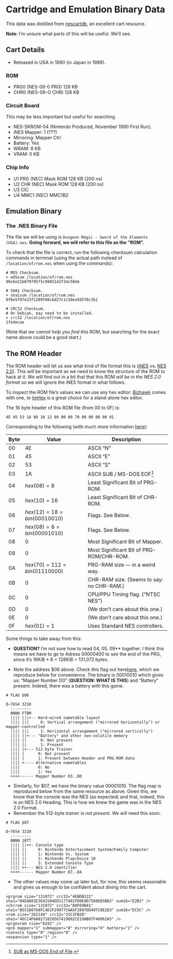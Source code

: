 # Cartridge and Emulation Binary Data

This data was distilled from [nescartdb](https://nescartdb.com/profile/view/1100/wizardry-proving-grounds-of-the-mad-overlord), an excellent cart resource.  

**Note**: I'm unsure what parts of this will be useful.  We'll see.

## Cart Details

- Released in USA in 1990 (in Japan in 1989).

### ROM

- PRG0 (NES-09-0 PRG) 128 KB
- CHR0 (NES-09-O CHR) 128 KB

### Circuit Board

This may be less important but useful for searching.

- NES-SKROM-04 (Nintendo Produced, November 1990 First Run).
- iNES Mapper: 1  (???)
- Mirroring: Mapper Ctrl
- Battery: Yes
- WRAM: 8 KB
- VRAM: 0 KB


### Chip Info

- U1 PRG (NEC) Mask ROM 128 KB (200 ns)
- U2 CHR (NEC) Mask ROM 128 KB (200 ns)
- U3 CIC
- U4 MMC1 (NEC) MMC1B2

## Emulation Binary

### The .NES Binary File

The file we will be using is `Dungeon Magic - Sword of the Elements (USA).nes`.  **Going forward, we will refer to this file as the "ROM".**  

To check that the file is correct, run the following checksum calculation commands in terminal (using the actual path instead of `/location/of/rom.nes` when using the commands):

```shell
# MD5 Checksum.
> md5sum /location/of/rom.nes
90c6e21b079795f5c9905142f34c56b6

# SHA1 Checksum.
> sha1sum /location/of/rom.nes
0f8e5f97e23f1209f08cbd27c1c58ea585f0c3b1

# CRC32 Checksum.  
# On Debian, may need to be installed.
> crc32 /location/of/rom.nes
1fedecae
```

(Note that _we cannot help you find this ROM_, but searching for the exact name above could be a good start.)

## The ROM Header

The ROM header will let us see what kind of file format this is ([iNES](https://www.nesdev.org/wiki/INES#iNES_file_format) vs. [NES 2.0](https://www.nesdev.org/wiki/NES_2.0)).  This will be important as we need to know the structure of the ROM to hack at it.  We will find out in a bit that that this ROM _will be in the NES 2.0 format_ so we will ignore the iNES format in what follows.

To inspect the ROM file's values we can use any hex editor:  [Bizhawk](https://tasvideos.org/Bizhawk) comes with one, or [ImHex](https://github.com/WerWolv/ImHex) is a great choice for a stand-alone hex editor.

The 16 byte header of this ROM file (from 00 to 0F) is:

```text
4E 45 53 1A 08 10 12 08 00 00 70 00 00 00 00 01
```

Corresponding to the following (with much more information [here](https://www.nesdev.org/wiki/NES_2.0#File_Structure)):

| Byte | Value                           | Description                                |
| ---- | ------------------------------- | ------------------------------------------ |
| 00   | 4E                              | ASCII "N"                                  |
| 01   | 45                              | ASCII "E"                                  |
| 02   | 53                              | ASCII "S"                                  |
| 03   | 1A                              | ASCII SUB / MS-DOS EOF[^1]                 |
| 04   | $hex(08) = 8$                   | Least Significant Bit of PRG-ROM.          |
| 05   | $hex(10) = 16$                  | Least Significant Bit of CHR-ROM.          |
| 06   | $hex(12) = 18 = bin(00010010)$  | Flags.  See Below.                         |
| 07   | $hex(08) = 8 = bin(00001010)$   | Flags.  See Below.                         |
| 08   | 0                               | Most Significant Bit of Mapper.            |
| 09   | 0                               | Most Significant Bit of PRG-ROM/CHR-ROM.   |
| 0A   | $hex(70) = 112 = bin(01110000)$ | PRG-RAM size --- in a weird way.           |
| 0B   | 0                               | CHR-RAM size.  (Seems to say: no CHR-RAM.) |
| 0C   | 0                               | CPU/PPU Timing flag. ("NTSC NES")          |
| 0D   | 0                               | (We don't care about this one.)            |
| 0E   | 0                               | (We don't care about this one.)            |
| 0F   | $hex(01) = 1$                   | Uses Standard NES controllers.             |

Some things to take away from this:

- **QUESTION?** I'm not sure how to read 04, 05, 09** together.  I think this means we have to go to Adress 00000400 to see the end of the PRG, since it's 16KiB * 8 = 128KiB = 131,072 bytes.

  
- Note the address \$06 above.  Check this flag out here[here](https://www.nesdev.org/wiki/NES_2.0#File_Structure), which we reproduce below for convenience.  The binary is $00010010$ which gives us: "Mapper Number D0" (**QUESTION: WHAT IS THIS**) and "Battery" present.  Indeed, there was a battery with this game.
  
```text
# FLAG $06

D~7654 3210
  ---------
  NNNN FTBM
  |||| |||+-- Hard-wired nametable layout
  |||| |||     0: Vertical arrangement ("mirrored horizontally") or mapper-controlled
  |||| |||     1: Horizontal arrangement ("mirrored vertically")
  |||| ||+--- "Battery" and other non-volatile memory
  |||| ||      0: Not present
  |||| ||      1: Present
  |||| |+--- 512-byte Trainer
  |||| |      0: Not present
  |||| |      1: Present between Header and PRG-ROM data
  |||| +---- Alternative nametables
  ||||        0: No
  ||||        1: Yes
  ++++------ Mapper Number D3..D0
```

- Similarly, for \$07, we have the binary value $00001010$.  The flag map is reproduced below from the same resource as above.  Given this, we know that the console was the NES (as expected) and that, indeed, this is an NES 2.0 Heading.  This is how we knew the game was in the NES 2.0 Format.
- Remember the 512-byte trainer is _not present_.  We will need this soon.

```text
# FLAG $07

D~7654 3210
  ---------
  NNNN 10TT
  |||| ||++- Console type
  |||| ||     0: Nintendo Entertainment System/Family Computer
  |||| ||     1: Nintendo Vs. System
  |||| ||     2: Nintendo Playchoice 10
  |||| ||     3: Extended Console Type
  |||| ++--- NES 2.0 identifier
  ++++------ Mapper Number D7..D4
```

- The other values may come up later but, for now, this seems reasonable and gives us enough to be confident about diving into the cart.


```
<prgrom size="131072" crc32="4EBDB122" sha1="04EA802E3E41584ED1177482FD9E9D7560EB5BD2" sum16="E2B2" />
<chrrom size="131072" crc32="D0F69B41" sha1="B55180760FC4D1F29977CAA5F2897DD497C0E2D3" sum16="EC5C" />
<rom size="262144" crc32="23C3FB2D" sha1="46CC4F6A0271828567419602CE19AB87F46062A5" />
<prgnvram size="8192" />
<pcb mapper="1" submapper="0" mirroring="H" battery="1" />
<console type="0" region="0" />
<expansion type="1" />
```


[^1]: [SUB as MS-DOS End of File](https://en.wikipedia.org/wiki/Substitute_character#End_of_file).

